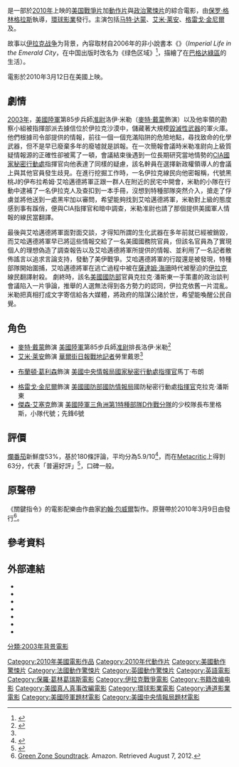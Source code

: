 {{noteTA
|T=zh-cn:绿区 (电影); zh-hk:叛逆諜戰; zh-tw:關鍵指令;
|G1=Show
|1=zh-cn:绿区; zh-hk:叛逆諜戰; zh-tw:關鍵指令;
}}
{{Infobox film
| name           = 绿区
| original_name = ''Green Zone''
| image          = Green Zone poster.jpg
| image_size     = 
| caption        = 
| director       = [[保罗·格林格拉斯|保罗·格林格拉斯]]
| producer       = [[提姆·畢文|提姆·畢文]]<br />[[艾瑞克·費納|艾瑞克·費納]]<br />{{link-en|洛伊德·李文|Lloyd Levin}}<br />保罗·格林格拉斯
| writer         = [[布萊恩·海格蘭|布萊恩·海格蘭]]<br />原著：{{link-en|拉吉夫·查卓拉斯卡朗|Rajiv Chandrasekaran}}（Rajiv Chandrasekaran）
| starring       = [[马特·戴蒙|马特·戴蒙]]<br />[[格雷戈·金尼尔|格雷戈·金尼尔]]（Greg Kinnear）<br />{{link-en|班顿·基臣|Brendan Gleeson}}（Brendan Gleeson）<br />[[艾米·莱安|艾米·莱安]]（Amy Ryan）
| music          = [[約翰·包威爾|約翰·包威爾]]
| cinematography = {{link-en|巴里·阿克羅伊德|Barry Ackroyd}}
| editing        = [[克里斯多福·勞斯|克里斯多福·勞斯]]
| studio         = [[通道影業|通道影業]]<br />Relativity Media<br />Antena 3<br />[[Working_Title_Films|Working Title Films]]
| distributor    = [[环球影业|环球影业]]
| released       = {{film date|2010|2|26|{{link-en|尤巴里國際夢幻電影節|Yubari International Fantastic Film Festival|TIFFF}}}}<br >{{film date|2010|3|12|美國}}
| runtime        = 115分钟 <!-- U.S. theatrical release: 114:30 -->
| country        = {{美国}}
| language       = [[英语|英语]]
| budget         = [[美元|$]]1亿美元<ref name="mojo">{{cite web |title = Green Zone (2010) – Box Office Mojo|url = http://www.boxofficemojo.com/movies/?id=greenzone.htm |work = [[Box_Office_Mojo|Box Office Mojo]] |accessdate = 2010-03-13 }}</ref>
| gross          = [[美元|$]]9,490萬美元<ref name="mojo" />
| cn_name        = 绿区
| tw_name        = 關鍵指令
| hk_name        = 叛逆諜戰
}}
{{作品名稱|name=''Green Zone''|hk=叛逆諜戰|tw=關鍵指令|cn=绿区}}是一部於[[2010年电影|2010年]]上映的[[美国电影|美国]][[戰爭片|戰爭片]]加[[動作片|動作片]]與[[政治驚悚片|政治驚悚片]]的綜合電影，由[[保罗·格林格拉斯|保罗·格林格拉斯]]執導，[[環球影業|環球影業]]發行。主演包括[[马特·达蒙|马特·达蒙]]、[[艾米·莱安|艾米·莱安]]、[[格雷戈·金尼爾|格雷戈·金尼爾]]及{{link-en|班顿·基臣|Brendan Gleeson}}。

故事以[[伊拉克战争|伊拉克战争]]为背景，內容取材自{{link-en|拉吉夫·查卓拉斯卡朗|Rajiv Chandrasekaran}}2006年的非小說書本《{{link-en|翡翠城的帝國生活|Imperial Life in the Emerald City}}》（''Imperial Life in the Emerald City''，在中国出版时改名为《绿色区域》<ref name="绿色区域">{{cite book | title=绿色区域 | publisher=长江文艺出版社 | author={{link-en|拉吉夫·查卓拉斯卡朗|Rajiv Chandrasekaran}} | year=2012 | location=武汉 | isbn=9787535454423}}</ref>，描繪了在[[巴格达|巴格达]][[巴格達綠區|綠區]]的生活）。

電影於2010年3月12日在美國上映。

== 劇情 ==
[[2003年|2003年]]，[[美國陸軍|美國陸軍]]第85步兵師[[准尉|准尉]]洛伊·米勒（[[麥特·戴蒙|麥特·戴蒙]]飾演）以及他率領的勘察小組被指揮部派去據信位於伊拉克沙漠中，儲藏著大規模[[毀滅性武器|毀滅性武器]]的軍火庫。他們根據司令部提供的情報，前往一個一個充滿陷阱的危險地點，尋找致命的化學武器，但不是早已廢棄多年的廢墟就是誤報。在一次簡報會議時米勒准尉向上級質疑情報源的正確性卻被罵了一頓，會議結束後遇到一位長期研究當地情勢的[[CIA|CIA]][[國家秘密行動處|國家秘密行動處]]指揮官向他表達了同樣的疑慮，該名幹員在選擇新政權領導人的會議上與其他官員發生歧見。在進行挖掘工作時，一名伊拉克線民向他密報稱，代號黑桃J的伊布拉希姆·艾哈邁德將軍正跟一群人在附近的民宅中開會，米勒的小隊在行動中逮補了一名伊拉克人及查扣到一本手冊，沒想到特種部隊突然介入，搶走了俘虜並將他送到一處黑牢加以審問，希望能夠找到艾哈邁德將軍，米勒對上級的態度感到事有蹊俏，便與CIA指揮官和暗中調查，米勒准尉也請了那個提供美國軍人情報的線民當翻譯。

最後與艾哈邁德將軍面對面交談，才得知所謂的生化武器在多年前就已經被銷毀，而艾哈邁德將軍早已將這些情報交給了一名美國國務院官員，但該名官員為了實現個人的理想偽造了調查報告以及艾哈邁德將軍所提供的情報、並利用了一名記者散佈謠言以追求言論支持，發動了美伊戰爭。艾哈邁德將軍的行蹤還是被發現，特種部隊開始圍捕，艾哈邁德將軍在逃亡過程中被在[[薩達姆·海珊|薩達姆·海珊]]時代被壓迫的[[伊拉克|伊拉克]]線民翻譯射殺。
劇終時，該名[[美國國防部|美國國防部]]官員克拉克·潘斯東一手策畫的政治談判會議陷入一片爭論，推舉的人選無法得到各方勢力的認同，伊拉克依舊一片混亂。米勒把真相打成文字寄信給各大媒體，將政府的陰謀公諸於世，希望能喚醒公民自覺。

== 角色 ==
*[[麥特·戴蒙|麥特·戴蒙]]飾演 [[美國陸軍|美國陸軍]]第85步兵師[[准尉|准尉]]排長洛伊·米勒<ref name=wt>{{cite web|url=http://www.workingtitlefilms.com/filmCastCrew.php?filmID=118|title=Green Zone|publisher=Working Title Films|accessdate=March 12, 2008|deadurl=yes|archiveurl=https://web.archive.org/web/20080303100626/http://www.workingtitlefilms.com/filmCastCrew.php?filmID=118|archivedate=2008年3月3日}}</ref>
*[[艾米·莱安|艾米·莱安]]飾演 [[華爾街日報|華爾街日報]][[戰地記者|戰地記者]]勞里戴恩<ref name=wt/>
*{{link-en|班顿·基臣|Brendan Gleeson}} [[布蘭頓·葛利森|布蘭頓·葛利森]]飾演 [[美國中央情報局|美國中央情報局]][[國家秘密行動處|國家秘密行動處]][[指揮官|指揮官]]馬丁·布朗
*[[格雷戈·金尼爾|格雷戈·金尼爾]]飾演 [[美國國防部|美國國防部]][[國防情報局|國防情報局]]國防秘密行動處[[指揮官|指揮官]]克拉克·潘斯東
*[[傑森·艾塞克|傑森·艾塞克]]飾演 [[三角洲部隊|美國陸軍三角洲第1特種部隊D作戰分隊]]的少校隊長布里格斯，小隊代號；先鋒6號

== 評價 ==
[[爛番茄|爛番茄]]新鮮度53%，基於180條評論，平均分為5.9/10<ref name="rotten">{{cite web|url= https://www.rottentomatoes.com/m/1202804-green_zone/ |title= Green Zone|work=[[Rotten_Tomatoes|Rotten Tomatoes]]|accessdate=May 29, 2013}}</ref>，而在[[Metacritic|Metacritic]]上得到63分，代表「普遍好評」<ref>{{cite web|url=http://www.metacritic.com/film/titles/greenzone|title=Green Zone (2010): Reviews|work=CBS Interactive via Metacritic|accessdate=March 12, 2010|archive-date=2012-04-20|archive-url=https://www.webcitation.org/673zg3AvU?url=http://www.metacritic.com/movie/green-zone|dead-url=no}}</ref>，口碑一般。

== 原聲帶 ==
《關鍵指令》的電影配樂由作曲家[[約翰·包威爾|約翰·包威爾]]製作。原聲帶於2010年3月9日由{{link-en|Varèse Sarabande|Varèse Sarabande}}發行<ref>[http://www.amazon.com/Green-Zone-John-Powell/dp/B00365QSIY/ref=sr_1_1?s=music&ie=UTF8&qid=1344308767&sr=1-1&keywords=green+zone+soundtrack Green Zone Soundtrack]. Amazon. Retrieved August 7, 2012.</ref>。

{{Infobox album
| Name = 關鍵指令: 電影原聲帶
| Type = 原聲帶
| Artist = [[約翰·包威爾|約翰·包威爾]]
| Cover = 
| Released = 2010年3月9日
| Recorded    = 2010年
| Genre       = [[原聲帶|原聲帶]]
| Length = 52:41
| Label = {{link-en|Varèse Sarabande|Varèse Sarabande}}
| Reviews =
| Last album = 
| This album = 關鍵指令<br>(2010)
| Next album = {{link-en|馴龍高手原聲帶|How to Train Your Dragon: Music from the Motion Picture|馴龍高手}}<br>(2010)
}}
{{Track listing
| collapsed       = no
| total_length    = 52:41
| title1          = Opening Book
| length1         = 2:32
| title2          = 1st WMD Raid
| length2         = 2:39
| title3          = Traffic Jam
| length3         = 2:59
| title4          = Meeting Raid
| length4         = 4:33
| title5          = Helicopter/Freddy Runs
| length5         = 2:43
| title6          = Questions
| length6         = 3:25
| title7          = Miller Googles
| length7         = 1:55
| title8          = Truth/Magellan/Attack 
| length8         = 3:50
| title9          = Mobilize / Find Al Rawi
| length9         = 5:17
| title10         = Evac Preps Part 1
| length10        = 8:36
| title11         = Evac Preps Part 2
| length11        = 3:24
| title12         = Attack and Chase 
| length12        = 5:26
| title13         = WTF
| length13        = 1:16
| title14         = Chaos/Email 
| length14        = 4:17
}}

== 參考資料 ==
{{reflist|2}}

== 外部連結 ==
* {{official|http://www.greenzonemovie.com}}
* {{imdb title|0947810|绿区}}
* {{Amg movie|386264|绿区}}
* {{douban}}
* {{mojo title|greenzone|绿区}}
* {{Rotten-tomatoes|1202804-green_zone|绿区}}
* {{metacritic film|green-zone|绿区}}

{{保羅·葛林葛瑞斯}}
{{DEFAULTSORT:Green Zone}}
[[Category:2010年美國電影作品|Category:2010年美國電影作品]]
[[Category:2010年代動作片|Category:2010年代動作片]]
[[Category:美國動作驚悚片|Category:美國動作驚悚片]]
[[Category:法國動作驚悚片|Category:法國動作驚悚片]]
[[Category:英國動作驚悚片|Category:英國動作驚悚片]]
[[Category:英語電影|Category:英語電影]]
[[Category:保羅·葛林葛瑞斯電影|Category:保羅·葛林葛瑞斯電影]]
[[Category:伊拉克戰爭電影|Category:伊拉克戰爭電影]]
[[Category:书籍改编电影|Category:书籍改编电影]]
[[Category:美國真人真事改編電影|Category:美國真人真事改編電影]]
[[Category:環球影業電影|Category:環球影業電影]]
[[Category:通道影業電影|Category:通道影業電影]]
[[Category:美國陸軍題材電影|Category:美國陸軍題材電影]]
[[Category:美國中央情報局題材電影|Category:美國中央情報局題材電影]]
[[分類:2003年背景電影|分類:2003年背景電影]]